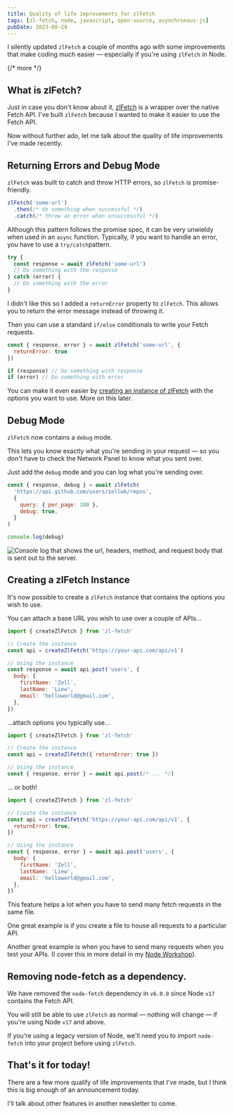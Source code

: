 ```yaml
---
title: Quality of life improvements for zlFetch
tags: [zl-fetch, node, javascript, open-source, asynchronous-js]
pubDate: 2023-08-29
---
```


I silently updated `zlFetch` a couple of months ago with some improvements that make coding much easier — especially if you're using `zlFetch` in Node.

{/* more */}

## What is zlFetch?

Just in case you don't know about it, [zlFetch](https://github.com/zellwk/zl-fetch) is a wrapper over the native Fetch API. I've built `zlFetch` because I wanted to make it easier to use the Fetch API.

Now without further ado, let me talk about the quality of life improvements I've made recently.

## Returning Errors and Debug Mode

`zlFetch` was built to catch and throw HTTP errors, so `zlFetch` is promise-friendly.

```js
zlFetch('some-url')
  .then(/* do something when successful */)
  .catch(/* throw an error when unsuccessful */)
```

Although this pattern follows the promise spec, it can be very unwieldy when used in an `async` function. Typically, if you want to handle an error, you have to use a `try/catch`pattern.

```js
try {
  const response = await zlFetch('some-url')
  // Do something with the response
} catch (error) {
  // Do something with the error
}
```

I didn't like this so I added a `returnError` property to `zlFetch`. This allows you to return the error message instead of throwing it.

Then you can use a standard `if/else` conditionals to write your Fetch requests.

```js
const { response, error } = await zlFetch('some-url', {
  returnError: true
})

if (response) // Do something with response
if (error) // Do something with error
```

You can make it even easier by [creating an instance of zlFetch](#creating-a-zlfetch-instance) with the options you want to use. More on this later.

## Debug Mode

`zlFetch` now contains a `debug` mode.

This lets you know exactly what you're sending in your request — so you don't have to check the Network Panel to know what you sent over.

Just add the `debug` mode and you can log what you're sending over.

```js
const { response, debug } = await zlFetch(
  'https://api.github.com/users/zellwk/repos',
  {
    query: { per_page: 100 },
    debug: true,
  }
)

console.log(debug)
```

<Image
  src='/images/blog/zl-fetch-improvements/debug.png'
  alt='Console log that shows the url, headers, method, and request body that is sent out to the server.'
/>

## Creating a zlFetch Instance

It's now possible to create a `zlFetch` instance that contains the options you wish to use.

You can attach a base URL you wish to use over a couple of APIs...

```js
import { createZlFetch } from 'zl-fetch'

// Create the instance
const api = createZlFetch('https://your-api.com/api/v1')

// Using the instance
const response = await api.post('users', {
  body: {
    firstName: 'Zell',
    lastName: 'Liew',
    email: 'helloworld@gmail.com',
  },
})
```

...attach options you typically use...

```js
import { createZlFetch } from 'zl-fetch'

// Create the instance
const api = createZlFetch({ returnError: true })

// Using the instance
const { response, error } = await api.post(/* ... */)
```

... or both!

```js
import { createZlFetch } from 'zl-fetch'

// Create the instance
const api = createZlFetch('https://your-api.com/api/v1', {
  returnError: true,
})

// Using the instance
const { response, error } = await api.post('users', {
  body: {
    firstName: 'Zell',
    lastName: 'Liew',
    email: 'helloworld@gmail.com',
  },
})
```

This feature helps a lot when you have to send many fetch requests in the same file.

One great example is if you create a file to house all requests to a particular API.

Another great example is when you have to send many requests when you test your APIs. (I cover this in more detail in my [Node Workshop](https://magicaldevschool.com/workshops)).

## Removing node-fetch as a dependency.

We have removed the `node-fetch` dependency in `v6.0.0` since Node `v17` contains the Fetch API.

You will still be able to use `zlFetch` as normal — nothing will change — if you're using Node `v17` and above.

If you're using a legacy version of Node, we'll need you to import `node-fetch` into your project before using `zlFetch`.

## That's it for today!

There are a few more qualify of life improvements that I've made, but I think this is big enough of an announcement today.

I'll talk about other features in another newsletter to come.
